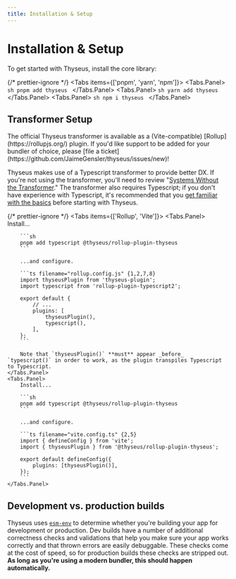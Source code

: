 ```yaml
---
title: Installation & Setup
---
```



# Installation & Setup

To get started with Thyseus, install the core library:

{/* prettier-ignore */}
<Tabs items={['pnpm', 'yarn', 'npm']}>
	<Tabs.Panel>
		```sh
		pnpm add thyseus
		```
	</Tabs.Panel>
	<Tabs.Panel>
		```sh
		yarn add thyseus
		```
	</Tabs.Panel>
	<Tabs.Panel>
		```sh
		npm i thyseus
		```
	</Tabs.Panel>
</Tabs>

## Transformer Setup

<Callout type="note">
	The official Thyseus transformer is available as a (Vite-compatible)
	[Rollup](https://rollupjs.org/) plugin. If you'd like support to be added
	for your bundler of choice, please [file a
	ticket](https://github.com/JaimeGensler/thyseus/issues/new)!
</Callout>

Thyseus makes use of a Typescript transformer to provide better DX. If you're
not using the transformer, you'll need to review
"[Systems Without the Transformer](/docs/core_concepts/systems#systems-without-the-transformer)."
The transformer also requires Typescript; if you don't have experience with
Typescript, it's recommended that you
[get familiar with the basics](https://www.typescriptlang.org/docs/handbook/typescript-in-5-minutes.html)
before starting with Thyseus.

{/* prettier-ignore */}
<Tabs items={['Rollup', 'Vite']}>
	<Tabs.Panel>
		Install...
		
    	```sh
    	pnpm add typescript @thyseus/rollup-plugin-thyseus
    	```

    	...and configure.

    	```ts filename="rollup.config.js" {1,2,7,8}
    	import thyseusPlugin from 'thyseus-plugin';
    	import typescript from 'rollup-plugin-typescript2';

    	export default {
    		// ...
    		plugins: [
    			thyseusPlugin(),
    			typescript(),
    		],
    	};
    	```

    	Note that `thyseusPlugin()` **must** appear _before_ `typescript()` in order to work, as the plugin transpiles Typescript to Typescript.
    </Tabs.Panel>
    <Tabs.Panel>
    	Install...

    	```sh
    	pnpm add typescript @thyseus/rollup-plugin-thyseus
    	```

    	...and configure.

    	```ts filename="vite.config.ts" {2,5}
    	import { defineConfig } from 'vite';
    	import { thyseusPlugin } from '@thyseus/rollup-plugin-thyseus';

    	export default defineConfig({
    		plugins: [thyseusPlugin()],
    	});
    	```
    </Tabs.Panel>

</Tabs>

## Development vs. production builds

Thyseus uses [`esm-env`](https://github.com/benmccann/esm-env) to determine
whether you're building your app for development or production. Dev builds have
a number of additional correctness checks and validations that help you make
sure your app works correctly and that thrown errors are easily debuggable.
These checks come at the cost of speed, so for production builds these checks
are stripped out. **As long as you're using a modern bundler, this should happen
automatically.**
